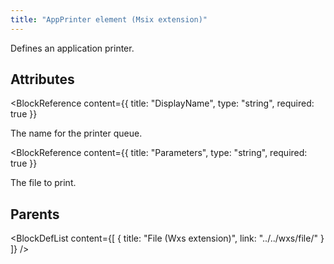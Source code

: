 ```yaml
---
title: "AppPrinter element (Msix extension)"
---
```



Defines an application printer.


## Attributes

<BlockWrapper>

  <BlockReference
    content={{
      title: "DisplayName",
      type: "string",
      required: true
    }}
  >
  The name for the printer queue.
  </BlockReference>

  <BlockReference
    content={{
      title: "Parameters",
      type: "string",
      required: true
    }}
  >
  The file to print.
  </BlockReference>

</BlockWrapper>


## Parents

<BlockDefList content={[
    {
      title: "File (Wxs extension)",
      link: "../../wxs/file/"
    }
  ]}
/>